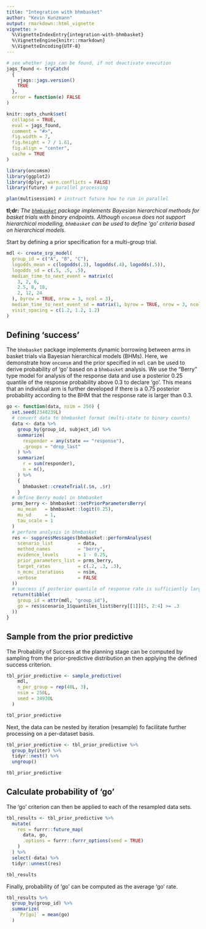 ```yaml
---
title: "Integration with bhmbasket"
author: "Kevin Kunzmann"
output: rmarkdown::html_vignette
vignette: >
  %\VignetteIndexEntry{integration-with-bhmbasket}
  %\VignetteEngine{knitr::rmarkdown}
  %\VignetteEncoding{UTF-8}
---
```


```r
# see whether jags can be found, if not deactivate execution
jags_found <- tryCatch(
  {
    rjags::jags.version()
    TRUE
  },
  error = function(e) FALSE
)

knitr::opts_chunk$set(
  collapse = TRUE,
  eval = jags_found,
  comment = "#>",
  fig.width = 7,
  fig.height = 7 / 1.61,
  fig.align = "center",
  cache = TRUE
)
```

```r
library(oncomsm)
library(ggplot2)
library(dplyr, warn.conflicts = FALSE)
library(future) # parallel processing

plan(multisession) # instruct future how to run in parallel
```


**tl;dr:** *The [`bhmbasket`](https://cran.r-project.org/web/packages/bhmbasket/index.html) 
package implements Bayesian hierarchical methods for basket trials with binary endpoints.
Although `oncomsm` does not support hierarchical modelling,
`bhmbasket` can be used to define 'go' criteria based on hierarchical models.*

Start by defining a prior specification for a multi-group trial.

```r
mdl <- create_srp_model(
  group_id = c("A", "B", "C"),
  logodds_mean = c(logodds(.3), logodds(.4), logodds(.5)),
  logodds_sd = c(.5, .5, .5),
  median_time_to_next_event = matrix(c(
    3, 2, 6,
    2.5, 8, 18,
    2, 12, 24
  ), byrow = TRUE, nrow = 3, ncol = 3),
  median_time_to_next_event_sd = matrix(1, byrow = TRUE, nrow = 3, ncol = 3),
  visit_spacing = c(1.2, 1.2, 1.2)
)
```


## Defining 'success'

The `bhmbasket` package implements dynamic borrowing between arms in
basket trials via Bayesian hierarchical models (BHMs).
Here, we demonstrate how `oncomsm` and the prior specified in `mdl` can be used
to derive probability of 'go' based on a `bhmbasket` analysis. 
We use the "Berry" type model for analysis of the response data and use a
posterior $0.25$ quantile of the response probability above $0.3$ to declare
'go'.
This means that an individual arm is further developed if there is a $0.75$
posterior probability according to the BHM that the response rate is larger 
than $0.3$.

```r
go <- function(data, nsim = 250) {
  set.seed(2340239L)
  # convert data to bhmbasket format (multi-state to binary counts)
  data <- data %>%
    group_by(group_id, subject_id) %>%
    summarize(
      responder = any(state == "response"),
      .groups = "drop_last"
    ) %>% 
    summarize(
      r = sum(responder),
      n = n(),
    ) %>%
    {
      bhmbasket::createTrial(.$n, .$r)
    }
  # define Berry model in bhmbasket
  prms_berry <- bhmbasket::setPriorParametersBerry(
    mu_mean   = bhmbasket::logit(0.25),
    mu_sd     = 1,
    tau_scale = 1
  )
  # perform analysis in bhmbasket
  res <- suppressMessages(bhmbasket::performAnalyses(
    scenario_list         = data,
    method_names          = "berry",
    evidence_levels       = 1 - 0.25,
    prior_parameters_list = prms_berry,
    target_rates          = c(.2, .3, .3),
    n_mcmc_iterations     = nsim,
    verbose               = FALSE
  ))
  # success if posterior quantile of response rate is sufficiently large
  return(tibble(
    group_id = attr(mdl, "group_id"),
    go = res$scenario_1$quantiles_list$berry[[1]][5, 2:4] >= .3
  ))
}
```


## Sample from the prior predictive 

The Probability of Success at the planning stage can be computed by sampling from
the prior-predictive distribution an then applying the defined success criterion.

```r
tbl_prior_predictive <- sample_predictive(
    mdl,
    n_per_group = rep(40L, 3),
    nsim = 250L,
    seed = 34930L
  )

tbl_prior_predictive
```

Next, the data can be nested by iteration (resample) fo facilitate further
processing on a per-dataset basis.

```r
tbl_prior_predictive <- tbl_prior_predictive %>%
  group_by(iter) %>%
  tidyr::nest() %>%
  ungroup()

tbl_prior_predictive
```

## Calculate probability of 'go'

The 'go' criterion can then be applied to each of the resampled data sets.

```r
tbl_results <- tbl_prior_predictive %>%
  mutate(
    res = furrr::future_map(
      data, go,
      .options = furrr::furrr_options(seed = TRUE)
    )
  ) %>%
  select(-data) %>%
  tidyr::unnest(res)

tbl_results
```

Finally, probability of 'go' can be computed as the average 'go' rate.

```r
tbl_results %>%
  group_by(group_id) %>%
  summarize(
    `Pr[go]` = mean(go)
  )
```
